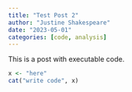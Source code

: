 ```yaml
---
title: "Test Post 2"
author: "Justine Shakespeare"
date: "2023-05-01"
categories: [code, analysis]
---
```


This is a post with executable code.

```r
x <- "here"
cat("write code", x)
```